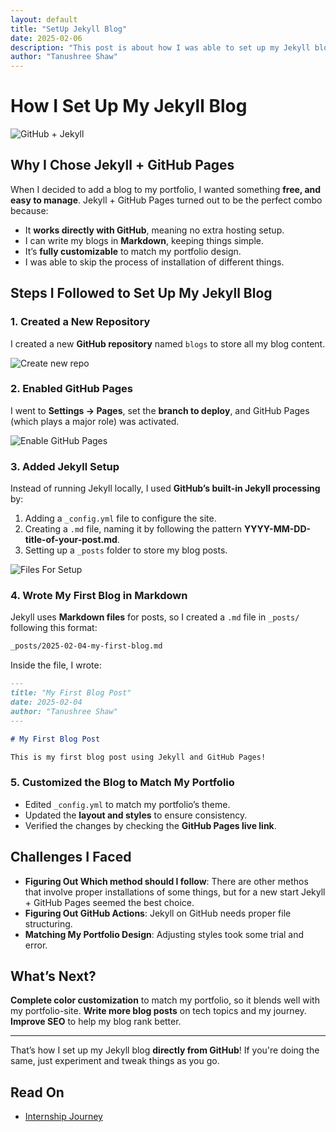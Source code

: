 ```yaml
---
layout: default
title: "SetUp Jekyll Blog"
date: 2025-02-06
description: "This post is about how I was able to set up my Jekyll blog using Jekyll + GitHub-pages. It's from a perception of a person new to Jekyll."
author: "Tanushree Shaw"
---
```

# How I Set Up My Jekyll Blog

![GitHub + Jekyll](./blog-assets/GitHub+Jekyll.png)

## Why I Chose Jekyll + GitHub Pages

When I decided to add a blog to my portfolio, I wanted something **free, and easy to manage**. Jekyll + GitHub Pages turned out to be the perfect combo because:
- It **works directly with GitHub**, meaning no extra hosting setup.
- I can write my blogs in **Markdown**, keeping things simple.
- It’s **fully customizable** to match my portfolio design.
- I was able to skip the process of installation of different things.

## Steps I Followed to Set Up My Jekyll Blog

### 1. Created a New Repository
I created a new **GitHub repository** named `blogs` to store all my blog content.

![Create new repo](./blog-assets/create-new-repo.png)

### 2. Enabled GitHub Pages
I went to **Settings → Pages**, set the **branch to deploy**, and GitHub Pages (which plays a major role) was activated.

![Enable GitHub Pages](./blog-assets/set-github-pages.png)

### 3. Added Jekyll Setup
Instead of running Jekyll locally, I used **GitHub’s built-in Jekyll processing** by:
1. Adding a `_config.yml` file to configure the site.
2. Creating a `.md` file, naming it by following the pattern **YYYY-MM-DD-title-of-your-post.md**.
3. Setting up a `_posts` folder to store my blog posts.

![Files For Setup](./blog-assets/files-for-blog.png)

### 4. Wrote My First Blog in Markdown
Jekyll uses **Markdown files** for posts, so I created a `.md` file in `_posts/` following this format:
```sh
_posts/2025-02-04-my-first-blog.md
```
Inside the file, I wrote:
```md
---
title: "My First Blog Post"
date: 2025-02-04
author: "Tanushree Shaw"
---

# My First Blog Post

This is my first blog post using Jekyll and GitHub Pages! 
```

### 5. Customized the Blog to Match My Portfolio
- Edited `_config.yml` to match my portfolio’s theme.
- Updated the **layout and styles** to ensure consistency.
- Verified the changes by checking the **GitHub Pages live link**.

## Challenges I Faced
- **Figuring Out Which method should I follow**: There are other methos that involve proper installations of some things, but for a new start Jekyll + GitHub Pages seemed the best choice.
- **Figuring Out GitHub Actions**: Jekyll on GitHub needs proper file structuring.
- **Matching My Portfolio Design**: Adjusting styles took some trial and error.

## What’s Next?
 **Complete color customization** to match my portfolio, so it blends well with my portfolio-site.
 **Write more blog posts** on tech topics and my journey.
 **Improve SEO** to help my blog rank better.

---
That’s how I set up my Jekyll blog **directly from GitHub**! If you're doing the same, just experiment and tweak things as you go. 

## Read On  
- [Internship Journey](/blogs/internship-journey/)


